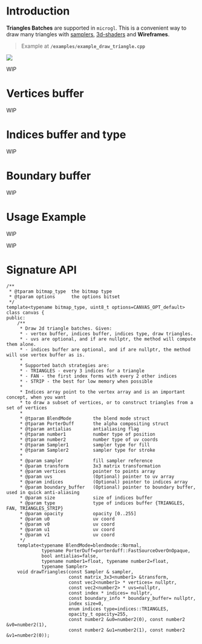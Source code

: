 # Introduction

**Triangles Batches** are supported in `microgl`. This is a convenient way to draw
many triangles with [samplers](/docs/concepts/samplers), [3d-shaders](/docs/drawing/3d) and **Wireframes**.

> Example at **`/examples/example_draw_triangle.cpp`**

<Image src='/images/canvas_polygon.png' className='w-[250px] h-[250px] my-10 mx-auto' imgClass=''  />

WIP

# Vertices buffer
WIP

# Indices buffer and type
WIP

# Boundary buffer
WIP

# Usage Example
WIP

WIP

# Signature API

```lang=cpp
/**
 * @tparam bitmap_type  the bitmap type
 * @tparam options      the options bitset
 */
template<typename bitmap_type, uint8_t options=CANVAS_OPT_default>
class canvas {
public:
    /**
     * Draw 2d triangle batches. Given:
     * - vertex buffer, indices buffer, indices type, draw triangles.
     * - uvs are optional, and if are nullptr, the method will compute them alone.
     * - indices buffer are optional, and if are nullptr, the method will use vertex buffer as is.
     *
     * Supported batch strategies are:
     * - TRIANGLES - every 3 indices for a triangle
     * - FAN - the first index forms with every 2 other indices
     * - STRIP - the best for low memory when possible
     *
     * Indices array point to the vertex array and is an important concept, when you want
     * to draw a subset of vertices, or to construct triangles from a set of vertices
     *
     * @tparam BlendMode        the blend mode struct
     * @tparam PorterDuff       the alpha compositing struct
     * @tparam antialias        antialiasing flag
     * @tparam number1          number type of position
     * @tparam number2          number type of uv coords
     * @tparam Sampler1         sampler type for fill
     * @tparam Sampler2         sampler type for stroke
     *
     * @param sampler           fill sampler reference
     * @param transform         3x3 matrix transformation
     * @param vertices          pointer to points array
     * @param uvs               (Optional) pointer to uv array
     * @param indices           (Optional) pointer to indices array
     * @param boundary_buffer   (Optional) pointer to boundary buffer, used in quick anti-aliasing
     * @param size              size of indices buffer
     * @param type              type of indices buffer {TRIANGLES, FAN, TRIANGLES_STRIP}
     * @param opacity           opacity [0..255]
     * @param u0                uv coord
     * @param v0                uv coord
     * @param u1                uv coord
     * @param v1                uv coord
     */
    template<typename BlendMode=blendmode::Normal, 
             typename PorterDuff=porterduff::FastSourceOverOnOpaque,
             bool antialias=false, 
             typename number1=float, typename number2=float, 
             typename Sampler>
    void drawTriangles(const Sampler & sampler,
                       const matrix_3x3<number1> &transform,
                       const vec2<number1> * vertices= nullptr,
                       const vec2<number2> * uvs=nullptr,
                       const index * indices= nullptr,
                       const boundary_info * boundary_buffer= nullptr,
                       index size=0,
                       enum indices type=indices::TRIANGLES,
                       opacity_t opacity=255,
                       const number2 &u0=number2(0), const number2 &v0=number2(1),
                       const number2 &u1=number2(1), const number2 &v1=number2(0));

```

